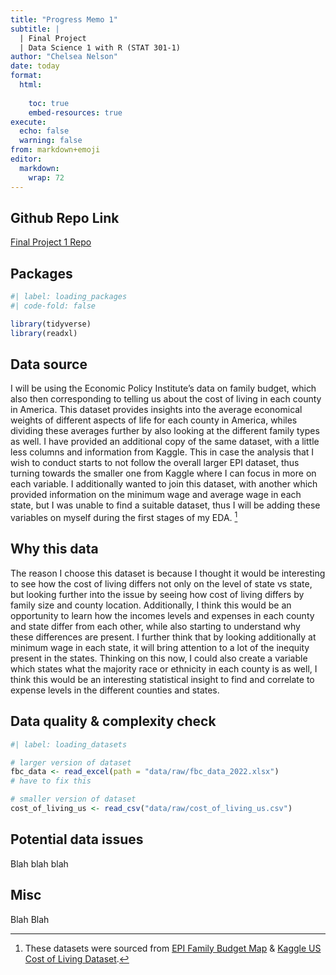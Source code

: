 ```yaml
---
title: "Progress Memo 1"
subtitle: |
  | Final Project 
  | Data Science 1 with R (STAT 301-1)
author: "Chelsea Nelson"
date: today
format:
  html:
    
    toc: true
    embed-resources: true
execute:
  echo: false
  warning: false
from: markdown+emoji 
editor: 
  markdown: 
    wrap: 72
---
```


::: {.callout-tip icon="false"}
## Github Repo Link

[Final Project 1
Repo](https://github.com/stat301-1-2023-fall/final-project-1-chelseanelson)
:::

## Packages 

```r
#| label: loading_packages 
#| code-fold: false

library(tidyverse)
library(readxl)

```



## Data source

I will be using the Economic Policy Institute's data on family budget,
which also then corresponding to telling us about the cost of living in
each county in America. This dataset provides insights into the average
economical weights of different aspects of life for each county in
America, whiles dividing these averages further by also looking at the
different family types as well. I have provided an additional copy of
the same dataset, with a little less columns and information from
Kaggle. This in case the analysis that I wish to conduct starts to not
follow the overall larger EPI dataset, thus turning towards the smaller
one from Kaggle where I can focus in more on each variable. I
additionally wanted to join this dataset, with another which provided
information on the minimum wage and average wage in each state, but I
was unable to find a suitable dataset, thus I will be adding these
variables on myself during the first stages of my EDA. [^1]

[^1]: These datasets were sourced from [EPI Family Budget
    Map](https://www.epi.org/resources/budget/budget-map/) & [Kaggle US
    Cost of Living
    Dataset](https://www.kaggle.com/datasets/asaniczka/us-cost-of-living-dataset-3171-counties/data).

## Why this data

The reason I choose this dataset is because I thought it would be
interesting to see how the cost of living differs not only on the level
of state vs state, but looking further into the issue by seeing how cost
of living differs by family size and county location. Additionally, I
think this would be an opportunity to learn how the incomes levels and
expenses in each county and state differ from each other, while also
starting to understand why these differences are present. I further
think that by looking additionally at minimum wage in each state, it
will bring attention to a lot of the inequity present in the states.
Thinking on this now, I could also create a variable which states what
the majority race or ethnicity in each county is as well, I think this
would be an interesting statistical insight to find and correlate to
expense levels in the different counties and states.

## Data quality & complexity check

```r
#| label: loading_datasets

# larger version of dataset
fbc_data <- read_excel(path = "data/raw/fbc_data_2022.xlsx")
# have to fix this 

# smaller version of dataset 
cost_of_living_us <- read_csv("data/raw/cost_of_living_us.csv") 

```


## Potential data issues

Blah blah blah

## Misc

Blah Blah
